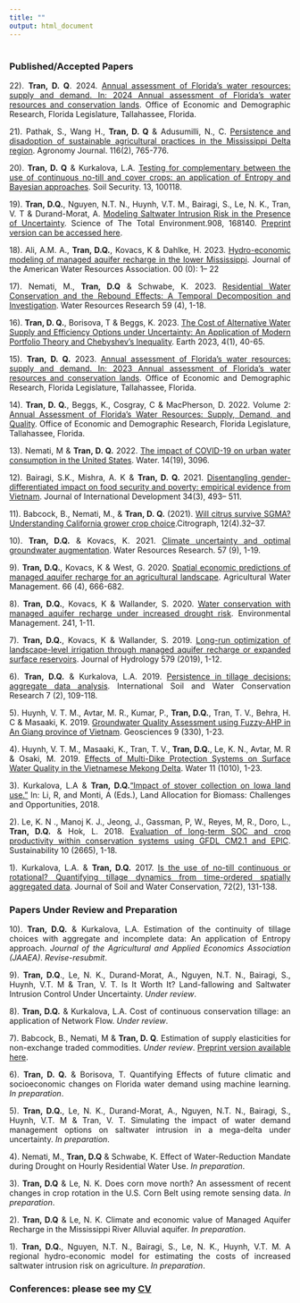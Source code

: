 ```yaml
---
title: ""
output: html_document
---
```


#
#
<link rel="stylesheet" href="style.css" type="text/css">


<style>
body {
text-align: justify}
</style>


### **Published/Accepted Papers**
22). **Tran, D. Q**. 2024. [Annual assessment of Florida’s water resources: supply and demand. In: 2024 Annual assessment of Florida's water resources and conservation lands](http://edr.state.fl.us/Content/natural-resources/2024_AnnualAssessmentWaterResources_Chapter3.pdf). Office of Economic and Demographic Research, Florida Legislature, Tallahassee, Florida.  

21). Pathak, S., Wang H., **Tran, D. Q** & Adusumilli, N., C. [Persistence and disadoption of sustainable agricultural practices in the Mississippi Delta region](https://doi.org/10.1002/agj2.21519). Agronomy Journal. 116(2), 765-776.  

20). **Tran, D. Q** & Kurkalova, L.A. [Testing for complementary between the use of continuous no-till and cover crops: an application of Entropy and Bayesian approaches](https://doi.org/10.1016/j.soisec.2023.100118). Soil Security. 13, 100118.

19). **Tran, D.Q.**, Nguyen, N.T. N., Huynh, V.T. M., Bairagi, S., Le, N. K., Tran, V. T & Durand-Morat, A.  [Modeling Saltwater Intrusion Risk in the Presence of Uncertainty](https://doi.org/10.1016/j.scitotenv.2023.168140). Science of The Total Environment.908, 168140. [Preprint version can be accessed here](https://papers.ssrn.com/sol3/papers.cfm?abstract_id=4510877). 

18). Ali, A.M. A., **Tran, D.Q.**, Kovacs, K & Dahlke, H. 2023. [Hydro-economic modeling of managed aquifer recharge in the lower Mississippi](https://onlinelibrary.wiley.com/doi/10.1111/1752-1688.13141?af=R). Journal of the American Water Resources Association. 00 (0): 1– 22 

17). Nemati, M., **Tran, D.Q** & Schwabe, K. 2023. [Residential Water Conservation and the Rebound Effects: A Temporal Decomposition and Investigation](https://doi.org/10.1029/2022WR032169). Water Resources Research 59 (4), 1-18.  

16). **Tran, D. Q.**, Borisova, T & Beggs, K. 2023. [The Cost of Alternative Water Supply and Efficiency Options under Uncertainty: An Application of Modern Portfolio Theory and Chebyshev’s Inequality](https://doi.org/10.3390/earth4010003). Earth 2023, 4(1), 40-65.

15). **Tran, D. Q.** 2023. [Annual assessment of Florida’s water resources: supply and demand. In: 2023 Annual assessment of Florida's water resources and conservation lands](http://edr.state.fl.us/Content/natural-resources/2023_AnnualAssessmentWaterResources_Chapter3.pdf). Office of Economic and Demographic Research, Florida Legislature, Tallahassee, Florida.

14). **Tran, D. Q.**, Beggs, K., Cosgray, C & MacPherson, D. 2022. Volume 2: [Annual Assessment of Florida's Water Resources: Supply, Demand, and Quality](http://edr.state.fl.us/Content/natural-resources/LandandWaterAnnualAssessment_2022Edition_Volume2.pdf). Office of Economic and Demographic Research, Florida Legislature, Tallahassee, Florida.

13). Nemati, M & **Tran, D. Q.** 2022. [The impact of COVID-19 on urban water consumption in the United States](https://doi.org/10.3390/w14193096). Water. 14(19), 3096.

12). Bairagi, S.K., Mishra, A. K & **Tran, D. Q.** 2021. [Disentangling gender-differentiated impact on food security and poverty: empirical evidence from Vietnam](https://doi.org/10.1002/jid.3611). Journal of International Development 34(3), 493– 511.

11). Babcock, B., Nemati, M., & **Tran, D. Q.** (2021). [Will citrus survive SGMA? Understanding California grower crop choice](https://www.researchgate.net/publication/371867520_Will_citrus_survive_SGMA_Understanding_California_grower_crop_choice#fullTextFileContent).Citrograph, 12(4).32–37.

10). **Tran, D.Q.** & Kovacs, K. 2021. [Climate uncertainty and optimal groundwater augmentation](https://doi.org/10.1029/2021WR030114). Water Resources Research. 57 (9), 1-19.

9). **Tran, D.Q.**, Kovacs, K & West, G. 2020. [Spatial economic predictions of managed aquifer recharge for an agricultural landscape](https://doi.org/10.1016/j.agwat.2020.106337). Agricultural Water Management. 66 (4), 666-682.

8). **Tran, D.Q.**, Kovacs, K & Wallander, S. 2020. [Water conservation with managed aquifer recharge under increased drought risk](https://link.springer.com/article/10.1007/s00267-020-01329-x). Environmental Management. 241, 1-11.

7). **Tran, D.Q.**, Kovacs, K & Wallander, S. 2019. [Long-run optimization of landscape-level irrigation through managed aquifer recharge or expanded surface reservoirs](https://doi.org/10.1016/j.jhydrol.2019.124220). Journal of Hydrology 579 (2019), 1-12.

6). **Tran, D.Q.** & Kurkalova, L.A. 2019. [Persistence in tillage decisions: aggregate data analysis](https://doi.org/10.1016/j.iswcr.2019.03.002). International Soil and Water Conservation Research 7 (2), 109-118.

5). Huynh, V. T. M., Avtar, M. R., Kumar, P., **Tran, D.Q.**, Tran, T. V., Behra, H. C & Masaaki, K. 2019. [Groundwater Quality Assessment using Fuzzy-AHP in An Giang province of Vietnam](https://doi.org/10.1016/j.iswcr.2019.03.002). Geosciences 9 (330), 1-23.

4). Huynh, V. T. M., Masaaki, K., Tran, T. V., **Tran, D.Q.**, Le, K. N., Avtar, M. R & Osaki, M. 2019. [Effects of Multi-Dike Protection Systems on Surface Water Quality in the Vietnamese Mekong Delta](https://doi.org/10.3390/w11051010). Water 11 (1010), 1-23.

3). Kurkalova, L.A & **Tran, D.Q.**[“Impact of stover collection on Iowa land use.”](https://link.springer.com/chapter/10.1007/978-3-319-74536-7_8) In: Li, R, and Monti, A (Eds.), Land Allocation for Biomass: Challenges and Opportunities, 2018.

2). Le, K. N ., Manoj K. J., Jeong, J., Gassman, P, W., Reyes, M, R., Doro, L., **Tran, D.Q.** & Hok, L. 2018. [Evaluation of long-term SOC and crop productivity within conservation systems using GFDL CM2.1 and EPIC](https://doi.org/10.3390/su10082665). Sustainability 10 (2665), 1-18. 

1). Kurkalova, L.A. & **Tran, D.Q.** 2017. [Is the use of no-till continuous or rotational? Quantifying tillage dynamics from time-ordered spatially aggregated data](https://www.jswconline.org/content/72/2/131). Journal of Soil and Water Conservation, 72(2), 131-138.


### **Papers Under Review and Preparation**

10). **Tran, D.Q.** & Kurkalova, L.A. Estimation of the continuity of tillage choices with aggregate and incomplete data: An application of Entropy approach. *Journal of the Agricultural and Applied Economics Association (JAAEA)*. *Revise-resubmit*.

9). **Tran, D.Q**., Le, N. K., Durand-Morat, A., Nguyen, N.T. N., Bairagi, S., Huynh, V.T. M & Tran, V. T. Is It Worth It? Land-fallowing and Saltwater Intrusion Control Under Uncertainty. *Under review*.

8). **Tran, D.Q.** & Kurkalova, L.A. Cost of continuous conservation tillage: an application of Network Flow. *Under review*.

7). Babcock, B., Nemati, M & **Tran, D. Q**. Estimation of supply elasticities for non-exchange traded commodities. *Under review*. [Preprint version available here](https://spp.ucr.edu/document/estimation-supply-elasticities-non-exchange-traded-commodities-full-paper).

6). **Tran, D. Q.** & Borisova, T. Quantifying Effects of future climatic and socioeconomic changes on Florida water demand using machine learning. *In preparation*.

5). **Tran, D.Q.**, Le, N. K., Durand-Morat, A., Nguyen, N.T. N., Bairagi, S., Huynh, V.T. M & Tran, V. T.  Simulating the impact of water demand management options on saltwater intrusion in a mega-delta under uncertainty. *In preparation*.

4). Nemati, M., **Tran, D.Q** & Schwabe, K. Effect of Water-Reduction Mandate during Drought on Hourly Residential Water Use. *In preparation*.

3). **Tran, D.Q** & Le, N. K. Does corn move north? An assessment of recent changes in crop rotation in the U.S. Corn Belt using remote sensing data. *In preparation*.

2). **Tran, D.Q** & Le, N. K. Climate and economic value of Managed Aquifer Recharge in the Mississippi River Alluvial aquifer. *In preparation*.

1). **Tran, D.Q.**, Nguyen, N.T. N., Bairagi, S., Le, N. K., Huynh, V.T. M. A regional hydro-economic model for estimating the costs of increased saltwater intrusion risk on agriculture. *In preparation*.

### **Conferences: please see my [CV](https://aaea.execinc.com/edibo/Uploads/Profile_24_09_29_15_48_41_85__207_126_1_7_0.pdf)**